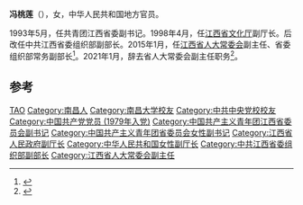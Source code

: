 '''冯桃莲'''（{{bd|1957年|2月||catIdx=Feng冯}}），女，中华人民共和国地方官员。

1993年5月，任共青团江西省委副书记。1998年4月，任[[江西省文化厅|江西省文化厅]]副厅长。后改任中共江西省委组织部副部长。2015年1月，任[[江西省人大常委会|江西省人大常委会]]副主任、省委组织部常务副部长<ref>{{cite news|title=史文清、冯桃莲当选江西省人大常委会副主任|url=http://renshi.people.com.cn/n/2015/0131/c139617-26484775.html|accessdate=2015-02-14|newspaper=人民网|archive-date=2015-02-15|archive-url=https://web.archive.org/web/20150215232851/http://renshi.people.com.cn/n/2015/0131/c139617-26484775.html|dead-url=no}}</ref>。2021年1月，辞去省人大常委会副主任职务<ref>{{cite news|title=周萌、朱虹、冯桃莲辞任江西省人大常委会副主任|url=http://district.ce.cn/newarea/sddy/202101/28/t20210128_36268474.shtml|accessdate=2021-01-28|work=中国经济网|archive-date=2021-01-30|archive-url=https://web.archive.org/web/20210130091343/http://district.ce.cn/newarea/sddy/202101/28/t20210128_36268474.shtml}}</ref>。

==参考==
{{reflist}}
{{中华人民共和国官员小作品}}
{{DEFAULTSORT:Feng冯}}
[[Category:冯姓|TAO]]
[[Category:南昌人|Category:南昌人]]
[[Category:南昌大学校友|Category:南昌大学校友]]
[[Category:中共中央党校校友|Category:中共中央党校校友]]
[[Category:中国共产党党员_(1979年入党)|Category:中国共产党党员 (1979年入党)]]
[[Category:中国共产主义青年团江西省委员会副书记|Category:中国共产主义青年团江西省委员会副书记]]
[[Category:中国共产主义青年团省委员会女性副书记|Category:中国共产主义青年团省委员会女性副书记]]
[[Category:江西省人民政府副厅长|Category:江西省人民政府副厅长]]
[[Category:中华人民共和国女性副厅长|Category:中华人民共和国女性副厅长]]
[[Category:中共江西省委组织部副部长|Category:中共江西省委组织部副部长]]
[[Category:江西省人大常委会副主任|Category:江西省人大常委会副主任]]